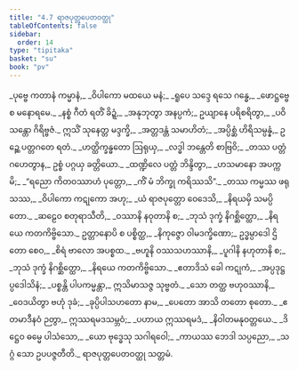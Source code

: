 ```yaml
---
title: "4.7 ရာဇပုတ္တပေတဝတ္ထု"
tableOfContents: false
sidebar:
  order: 14
type: "tipitaka"
basket: "su"
book: "pv"
---
```



<DynamicBreadcrumb />

<Division number="753" book="pv">

<Paragraph number="807" type="verses" book="pv">
_ပုဗ္ဗေ ကတာနံ ကမ္မာနံ,_  
_ဝိပါကော မထယေ မနံ;_  
_ရူပေ သဒ္ဒေ ရသေ ဂန္ဓေ,_  
_ဖောဋ္ဌဗ္ဗေ စ မနောရမေ._  

</Paragraph>

</Division>
<Division number="754" book="pv">

<Paragraph number="808" type="verses" book="pv">
_နစ္စံ ဂီတံ ရတိံ ခိဍ္ဍံ,_  
_အနုဘုတွာ အနပ္ပကံ;_  
ဥယျာနေ ပရိစရိတွာ,_  
_ပဝိသန္တော ဂိရိဗ္ဗဇံ._  

</Paragraph>

</Division>
<Division number="755" book="pv">

<Paragraph number="809" book="pv">
ဣသိံ သုနေတ္တ မဒ္ဒက္ခိ,_  
_အတ္တဒန္တံ သမာဟိတံ;_  
_အပ္ပိစ္ဆံ ဟိရိသမ္ပန္နံ,_  
ဥဉ္ဆေ ပတ္တဂတေ ရတံ._  

</Paragraph>

</Division>
<Division number="756" book="pv">

<Paragraph number="810" type="verses" book="pv">
_ဟတ္ထိက္ခန္ဓတော ဩရုယှ,_  
_လဒ္ဓါ ဘန္တေတိ စာဗြဝိ;_  
_တဿ ပတ္တံ ဂဟေတွာန,_  
ဥစ္စံ ပဂ္ဂယှ ခတ္တိယော._  

</Paragraph>

</Division>
<Division number="757" book="pv">

<Paragraph number="811" type="verses" book="pv">
_ထဏ္ဍိလေ ပတ္တံ ဘိန္ဒိတွာ,_  
_ဟသမာနော အပက္ကမိ;_  
_“ရညော ကိတဝဿာဟံ ပုတ္တော,_  
_ကိံ မံ ဘိက္ခု ကရိဿသိ”._  

</Paragraph>

</Division>
<Division number="758" book="pv">

<Paragraph number="812" type="verses" book="pv">
_တဿ ကမ္မဿ ဖရုသဿ,_  
_ဝိပါကော ကဋုကော အဟု;_  
_ယံ ရာဇပုတ္တော ဝေဒေသိ,_  
_နိရယမှိ သမပ္ပိတော._  

</Paragraph>

</Division>
<Division number="759" book="pv">

<Paragraph number="813" type="verses" book="pv">
_ဆဠေဝ စတုရာသီတိ,_  
_ဝဿာနိ နဝုတာနိ စ;_  
_ဘုသံ ဒုက္ခံ နိဂစ္ဆိတ္ထော,_  
_နိရယေ ကတကိဗ္ဗိသော._  

</Paragraph>

</Division>
<Division number="760" book="pv">

<Paragraph number="814" book="pv">
ဥတ္တာနောပိ စ ပစ္စိတ္ထ,_  
_နိကုဇ္ဇော ဝါမဒက္ခိဏော;_  
ဥဒ္ဓမ္ပာဒေါ ဌိတော စေဝ,_  
_စိရံ ဗာလော အပစ္စထ._  

</Paragraph>

</Division>
<Division number="761" book="pv">

<Paragraph number="815" type="verses" book="pv">
_ဗဟူနိ ဝဿသဟဿာနိ,_  
_ပူဂါနိ နဟုတာနိ စ;_  
_ဘုသံ ဒုက္ခံ နိဂစ္ဆိတ္ထော,_  
_နိရယေ ကတကိဗ္ဗိသော._  

</Paragraph>

</Division>
<Division number="762" book="pv">

<Paragraph number="816" type="verses" book="pv">
_ဧတာဒိသံ ခေါ ကဋုကံ,_  
_အပ္ပဒုဋ္ဌပ္ပဒေါသိနံ;_  
_ပစ္စန္တိ ပါပကမ္မန္တာ,_  
ဣသိမာသဇ္ဇ သုဗ္ဗတံ._  

</Paragraph>

</Division>
<Division number="763" book="pv">

<Paragraph number="817" type="verses" book="pv">
_သော တတ္ထ ဗဟုဝဿာနိ,_  
_ဝေဒယိတွာ ဗဟုံ ဒုခံ;_  
_ခုပ္ပိပါသဟတော နာမ,_  
_ပေတော အာသိ တတော စုတော._  

</Paragraph>

</Division>
<Division number="764" book="pv">

<Paragraph number="818" type="verses" book="pv">
_ဧတမာဒီနဝံ ဉတွာ,_  
ဣဿရမဒသမ္ဘဝံ;_  
_ပဟာယ ဣဿရမဒံ,_  
_နိဝါတမနုဝတ္တယေ._  

</Paragraph>

</Division>
<Division number="765" book="pv">

<Paragraph number="819" type="verses" book="pv">
_ဒိဋ္ဌေဝ ဓမ္မေ ပါသံသော,_  
_ယော ဗုဒ္ဓေသု သဂါရဝေါ;_  
_ကာယဿ ဘေဒါ သပ္ပညော,_  
_သဂ္ဂံ သော ဥပပဇ္ဇတီတိ._  


</Paragraph>
</Division>

<Paragraph number="820" type="center" book="pv">
ရာဇပုတ္တပေတဝတ္ထု သတ္တမံ.
</Paragraph>